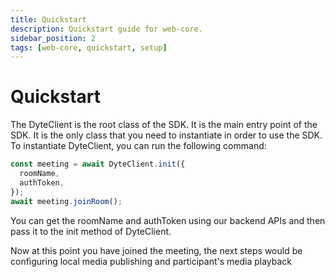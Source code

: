 ```yaml
---
title: Quickstart
description: Quickstart guide for web-core.
sidebar_position: 2
tags: [web-core, quickstart, setup]
---
```


# Quickstart

The DyteClient is the root class of the SDK. It is the main entry point of the
SDK. It is the only class that you need to instantiate in order to use the SDK.
To instantiate DyteClient, you can run the following command:

```js
const meeting = await DyteClient.init({
  roomName,
  authToken,
});
await meeting.joinRoom();
```

You can get the roomName and authToken using our backend APIs and then pass it
to the init method of DyteClient.

Now at this point you have joined the meeting, the next steps would be
configuring local media publishing and participant's media playback
